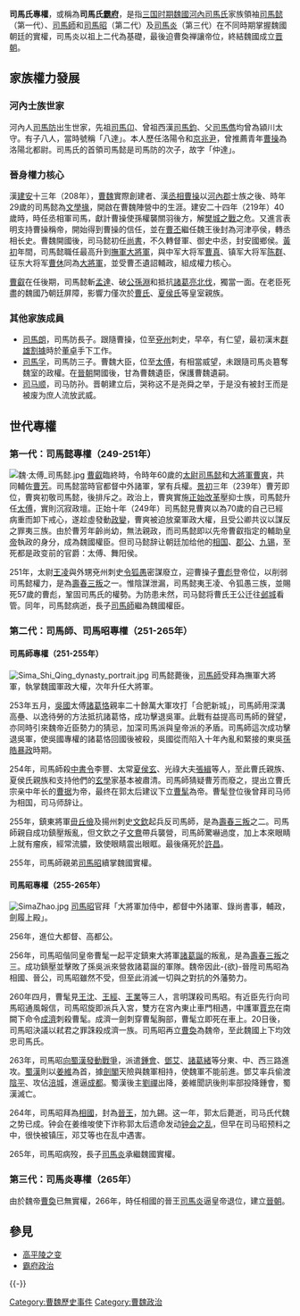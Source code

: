 {{unreferenced|time=2011-07-16T07:27:59+00:00}}
'''司馬氏專權'''，或稱為'''司馬氏[[霸府|霸府]]'''，是指[[三国时期|三国时期]][[曹魏|魏國]][[河內司馬氏|河內司馬氏]]家族領袖[[司馬懿|司馬懿]]（第一代）、[[司馬師|司馬師]]和[[司馬昭|司馬昭]]（第二代）及[[司馬炎|司馬炎]]（第三代）在不同時期掌握魏國朝廷的實權，司馬炎以祖上二代為基礎，最後迫曹奐禅讓帝位，終結魏國成立[[晋朝|晋朝]]。

==家族權力發展==
===河內士族世家===
河內人[[司馬防|司馬防]]出生世家，先祖[[司馬卬|司馬卬]]、曾祖西漢[[司馬鈞|司馬鈞]]、父[[司馬儁|司馬儁]]均曾為潁川太守。有子八人，當時號稱「八達」。本人歷任洛陽令和[[京兆尹|京兆尹]]，曾推薦青年[[曹操|曹操]]為洛陽北都尉。司馬氏的首領司馬懿是司馬防的次子，故字「仲達」。

===晉身權力核心===
漢[[建安_(东汉)|建安]]十三年（208年），[[曹魏|曹魏]]實際創建者、漢[[丞相|丞相]][[曹操|曹操]]以[[河內郡_(中國)|河內郡]]士族之後、時年29歲的司馬懿為[[文學掾|文學掾]]，開啟在曹魏陣營中的生涯。建安二十四年（219年）40歲時，時任丞相軍司馬，獻計曹操使孫權襲關羽後方，解[[樊城之戰|樊城之戰]]之危。又進言表明支持曹操稱帝，開始得到曹操的信任，並在[[曹丕|曹丕]]繼任魏王後封為河津亭侯，轉丞相长史。曹魏開國後，司马懿初任[[尚書|尚書]]，不久轉督軍、御史中丞，封安國鄉侯。[[黃初|黃初]]年間，司馬懿職任最高升到[[撫軍大將軍|撫軍大將軍]]，與中军大将军[[曹真|曹真]]、镇军大将军[[陳群_(三國)|陈群]]、征东大将军[[曹休|曹休]]同為[[大將軍|大將軍]]，並受曹丕遺詔輔政，組成權力核心。

[[曹叡|曹叡]]在任後期，司馬懿斬[[孟達|孟達]]、破[[公孫淵|公孫淵]]和抵抗[[諸葛亮北伐|諸葛亮北伐]]，獨當一面。在老臣死盡的魏國乃朝廷屏障，影響力僅次於[[曹氏|曹氏]]、[[夏侯氏|夏侯氏]]等皇室親族。

===其他家族成員===
*[[司馬朗|司馬朗]]，司馬防長子。跟隨曹操，位至[[兗州|兗州]]刺史，早卒，有仁望，最初漢末[[群雄割據|群雄割據]]時於[[董卓|董卓]]手下工作。
*[[司馬孚|司馬孚]]，司馬防三子。曹魏大臣，位至[[太傅|太傅]]，有相當威望，未跟隨司馬炎簒奪魏室的政權。在[[晉朝|晉朝]]開國後，甘為曹魏遺臣，保護曹魏遺嗣。
*[[司马顺|司马顺]]，司马防孙。晋朝建立后，哭称这不是尧舜之举，于是没有被封王而是被废为庶人流放武威。

==世代專權==
===第一代：司馬懿專權（249-251年）===
[[File:魏·太傅_司馬懿.jpg|thumb]]
[[曹叡|曹叡]]臨終時，令時年60歲的[[太尉|太尉]][[司馬懿|司馬懿]]和[[大將軍_(東亞)|大將軍]][[曹爽|曹爽]]，共同輔佐[[曹芳|曹芳]]。司馬懿當時官都督中外諸軍，掌有兵權。[[景初|景初]]三年（239年）曹芳即位，曹爽初敬司馬懿，後排斥之。政治上，曹爽實施[[正始改革|正始改革]]壓抑士族，司馬懿升任[[太傅|太傅]]，實則沉寂政壇。正始十年（249年）司馬懿見曹爽以為70歲的自己已經病重而卸下戒心，遂趁虛發動[[高平陵事變|政變]]，曹爽被迫放棄軍政大權，且受公卿共议以謀反之罪夷三族。由於曹芳年齡尚幼，無法親政，而司馬懿即以先帝曹叡指定的輔助[[皇帝|皇帝]]執政的身分，成為魏國權臣。但司马懿辞让朝廷加给他的[[相国|相国]]、[[郡公|郡公]]、[[九锡|九锡]]，至死都是政变前的官爵：太傅、舞阳侯。

251年，太尉[[王凌_(三国)|王凌]]與外甥兗州刺史[[令狐愚|令狐愚]]密謀廢立，迎曹操子[[曹彪|曹彪]]登帝位，以削弱司馬懿權力，是為[[壽春三叛|壽春三叛]]之一。惟陰謀泄漏，司馬懿夷王凌、令狐愚三族，並賜死57歲的曹彪，鞏固司馬氏的權勢。为防患未然，司马懿将曹氏王公迁往[[邺城遗址|邺城]]看管。同年，司馬懿病逝，長子[[司馬師|司馬師]]繼為魏國權臣。

===第二代：司馬師、司馬昭專權（251-265年）===
====司馬師專權（251-255年）====
[[File:Sima_Shi_Qing_dynasty_portrait.jpg|thumb]]
司馬懿薨後，[[司馬師|司馬師]]受拜為撫軍大將軍，執掌魏國軍政大權，次年升任大將軍。

253年五月，[[孫吳|吳國]]太傅[[諸葛恪|諸葛恪]]親率二十餘萬大軍攻打「合肥新城」，司馬師用深溝高壘、以逸待勞的方法抵抗諸葛恪，成功擊退吳軍。此戰有益提高司馬師的聲望，亦同時引來魏帝近臣勢力的猜忌，加深司馬派與皇帝派的矛盾。司馬師這次成功擊退吳軍，使吳國專權的諸葛恪回國後被殺，吳國從而陷入十年內亂和緊接的東吳[[孫皓|孫皓暴政]]時期。

254年，司馬師殺[[中書令|中書令]]李豐、太常[[夏侯玄|夏侯玄]]、光祿大夫[[張緝|張緝]]等人，至此曹氏親族、夏侯氏親族和支持他們的[[玄學|玄學]]家基本被肅清。司馬師猜疑曹芳而廢之，提出立曹氏宗亲中年长的[[曹据|曹据]]为帝，最终在郭太后建议下立[[曹髦|曹髦]]為帝。曹髦登位後曾拜司马师为相国，司马师辞让。

255年，鎮東將軍[[毌丘儉|毌丘儉]]及揚州刺史[[文欽|文欽]]起兵反司馬師，是為[[壽春三叛|壽春三叛]]之二。司馬師親自成功鎮壓叛亂，但文欽之子[[文鴦|文鴦]]帶兵襲營，司馬師驚嚇過度，加上本來眼睛上就有瘤疾，經常流膿，致使眼睛震出眼眶。最後痛死於[[許昌|許昌]]。

255年，司馬師親弟[[司馬昭|司馬昭]]續掌魏國實權。

====司馬昭專權（255-265年）====
[[File:SimaZhao.jpg|thumb]]
[[司馬昭|司馬昭]]官拜「大將軍加侍中，都督中外諸軍、錄尚書事，輔政，劍履上殿」。

256年，進位大都督、高都公。

256年，司馬昭偕同皇帝曹髦一起平定鎮東大將軍[[諸葛誕|諸葛誕]]的叛亂，是為[[壽春三叛|壽春三叛]]之三。成功鎮壓並擊敗了孫吳派來營救諸葛誕的軍隊。魏帝因此-{欲}-晉陞司馬昭為相國、晉公，司馬昭雖然不受，但至此消滅一切與之對抗的外藩勢力。

260年四月，曹髦見[[王沈_(太原)|王沈]]、[[王經|王經]]、[[王业_(三国)|王業]]等三人，言明謀殺司馬昭。有近臣先行向司馬昭通風報信，司馬昭旋即派兵入宮，雙方在宮內東止車門相遇，中護軍[[賈充|賈充]]在南闕下命令[[成濟|成濟]]刺殺曹髦。成濟一劍刺穿曹髦胸部，曹髦立即死在車上。20日後，司馬昭決議以弒君之罪誅殺成濟一族。司馬昭再立[[曹奐|曹奐]]為魏帝，至此魏國上下均效忠司馬氏。

263年，司馬昭[[魏滅蜀之戰|向蜀漢發動戰爭]]，派遣[[鍾會|鍾會]]、[[鄧艾|鄧艾]]、[[諸葛緒|諸葛緒]]等分東、中、西三路進攻。[[蜀漢|蜀漢]]則以[[姜維|姜維]]為首，據[[剑阁县|劍閣]]天險與魏軍相持，使魏軍不能前進。鄧艾率兵偷渡[[阴平郡|陰平]]、攻佔[[涪城郡|涪城]]，進逼[[成都郡|成都]]。蜀漢後主[[劉禪|劉禪]]出降，姜維聞訊後則率部投降鍾會，蜀漢滅亡。

264年，司馬昭拜為[[相國|相國]]，封為[[晉王|晉王]]，加九錫。这一年，郭太后薨逝，司马氏代魏之势已成。钟会在姜维唆使下诈称郭太后遗命发动[[钟会之乱|钟会之乱]]，但早在司马昭预料之中，很快被镇压，邓艾等也在乱中遇害。

265年，司馬昭病歿，長子[[司馬炎|司馬炎]]承繼魏國實權。

===第三代：司馬炎專權（265年）===
由於魏帝[[曹奐|曹奐]]已無實權，266年，時任相國的晉王[[司馬炎|司馬炎]]逼皇帝退位，建立[[晉朝|晉朝]]。

==參見==
*[[高平陵之变|高平陵之变]]
*[[霸府政治|霸府政治]]

{{-}}
{{三國歷史事件}}

{{DEFAULTSORT:S司馬氏專權}}
[[Category:曹魏歷史事件|Category:曹魏歷史事件]]
[[Category:曹魏政治|Category:曹魏政治]]